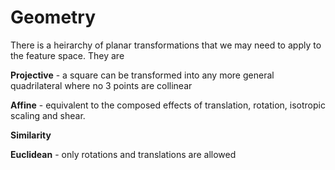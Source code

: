 # Geometry

There is a heirarchy of planar transformations that we may need to apply to the feature space. They are

**Projective** - a square can be transformed into any more general quadrilateral where no 3 points are collinear

**Affine** - equivalent to the composed effects of translation, rotation, isotropic scaling and shear.

**Similarity**

**Euclidean** - only rotations and translations are allowed

